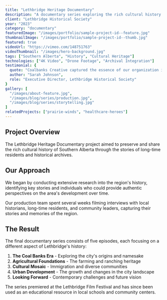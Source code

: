 ```yaml
---
title: "Lethbridge Heritage Documentary"
description: "A documentary series exploring the rich cultural history of Southern Alberta through the stories of long-time residents and historical archives."
client: "Lethbridge Historical Society"
year: "2023"
category: "documentary"
featuredImage: "/images/portfolio/sample-project-id--feature.jpg"
thumbnailImage: "/images/portfolio/sample-project-id--thumb.jpg"
featured: true
videoUrl: "https://vimeo.com/148751763"
videoThumbnail: "/images/hero-background.jpg"
tags: ["Southern Alberta", "History", "Cultural Heritage"]
technologies: ["4K Video", "Drone Footage", "Archival Integration"]
testimonial: {
  quote: "Coalbanks Creative captured the essence of our organization in a way that felt completely authentic. Their documentary approach revealed aspects of our story that we hadn't even considered highlighting.",
  author: "Sarah Johnson",
  role: "Executive Director, Lethbridge Historical Society"
}
gallery: [
  "/images/about-feature.jpg",
  "/images/blog/series/production.jpg",
  "/images/blog/series/storytelling.jpg"
]
relatedProjects: ["prairie-winds", "healthcare-heroes"]
---
```


## Project Overview

The Lethbridge Heritage Documentary project aimed to preserve and share the rich cultural history of Southern Alberta through the stories of long-time residents and historical archives.

## Our Approach

We began by conducting extensive research into the region's history, identifying key stories and individuals who could provide authentic perspectives on the area's development over time.

Our production team spent several weeks filming interviews with local historians, long-time residents, and community leaders, capturing their stories and memories of the region.

## The Result

The final documentary series consists of five episodes, each focusing on a different aspect of Lethbridge's history:

1. **The Coal Banks Era** - Exploring the city's origins and namesake
2. **Agricultural Foundations** - The farming and ranching heritage
3. **Cultural Mosaic** - Immigration and diverse communities
4. **Urban Development** - The growth and changes in the city landscape
5. **Looking Forward** - Contemporary challenges and future vision

The series premiered at the Lethbridge Film Festival and has since been used as an educational resource in local schools and community centers.
